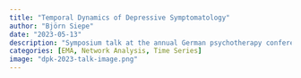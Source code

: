 ```yaml
---
title: "Temporal Dynamics of Depressive Symptomatology"
author: "Björn Siepe"
date: "2023-05-13"
description: "Symposium talk at the annual German psychotherapy conference (DPK)."
categories: [EMA, Network Analysis, Time Series]
image: "dpk-2023-talk-image.png"
---
```

